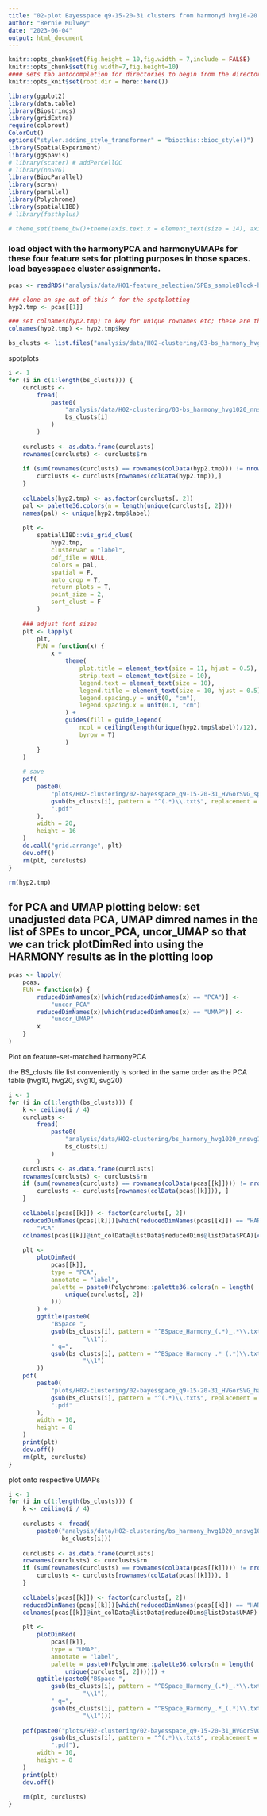 ```yaml
---
title: "02-plot Bayesspace q9-15-20-31 clusters from harmonyd hvg10-20 nnsvg10-20"
author: "Bernie Mulvey"
date: "2023-06-04"
output: html_document
---
```


```r
knitr::opts_chunk$set(fig.height = 10,fig.width = 7,include = FALSE)
knitr::opts_chunk$set(fig.width=7,fig.height=10)
#### sets tab autocompletion for directories to begin from the directory containing the .Rproj session, instead of the script's directory if different
knitr::opts_knit$set(root.dir = here::here())

library(ggplot2)
library(data.table)
library(Biostrings)
library(gridExtra)
require(colorout)
ColorOut()
options("styler.addins_style_transformer" = "biocthis::bioc_style()")
library(SpatialExperiment)
library(ggspavis)
# library(scater) # addPerCellQC
# library(nnSVG)
library(BiocParallel)
library(scran)
library(parallel)
library(Polychrome)
library(spatialLIBD)
# library(fasthplus)

# theme_set(theme_bw()+theme(axis.text.x = element_text(size = 14), axis.title.x = element_text(size = 16), axis.text.y = element_text(size = 14), axis.title.y = element_text(size =16), plot.title = element_text(size = 20,hjust=0.5), strip.text = element_text(size=18), legend.text = element_text(size=10), legend.title = element_text(size=11,hjust=0.5)))
```

### load object with the harmonyPCA and harmonyUMAPs for these four feature sets for plotting purposes in those spaces. load bayesspace cluster assignments.
```r
pcas <- readRDS("analysis/data/H01-feature_selection/SPEs_sampleBlock-hvgs-10or20pctile_nnsvg10or20pctile_Harmony-PCA-UMAP.RDS")

### clone an spe out of this ^ for the spotplotting
hyp2.tmp <- pcas[[1]]

### set colnames(hyp2.tmp) to key for unique rownames etc; these are the rownames used with the bayesspace cluster results
colnames(hyp2.tmp) <- hyp2.tmp$key

bs_clusts <- list.files("analysis/data/H02-clustering/03-bs_harmony_hvg1020_nnsvg1020_9-15-20-31_out/",pattern=".txt")
```

spotplots
```r
i <- 1
for (i in c(1:length(bs_clusts))) {
    curclusts <-
        fread(
            paste0(
                "analysis/data/H02-clustering/03-bs_harmony_hvg1020_nnsvg1020_9-15-20-31_out/",
                bs_clusts[i]
            )
        )
    
    curclusts <- as.data.frame(curclusts)
    rownames(curclusts) <- curclusts$rn
    
    if (sum(rownames(curclusts) == rownames(colData(hyp2.tmp))) != nrow(colData(hyp2.tmp))) {
        curclusts <- curclusts[rownames(colData(hyp2.tmp)),]
    }
    
    colLabels(hyp2.tmp) <- as.factor(curclusts[, 2])
    pal <- palette36.colors(n = length(unique(curclusts[, 2])))
    names(pal) <- unique(hyp2.tmp$label)
    
    plt <-
        spatialLIBD::vis_grid_clus(
            hyp2.tmp,
            clustervar = "label",
            pdf_file = NULL,
            colors = pal,
            spatial = F,
            auto_crop = T,
            return_plots = T,
            point_size = 2,
            sort_clust = F
        )
    
    ### adjust font sizes
    plt <- lapply(
        plt,
        FUN = function(x) {
            x +
                theme(
                    plot.title = element_text(size = 11, hjust = 0.5),
                    strip.text = element_text(size = 10),
                    legend.text = element_text(size = 10),
                    legend.title = element_text(size = 10, hjust = 0.5),
                    legend.spacing.y = unit(0, "cm"),
                    legend.spacing.x = unit(0.1, "cm")
                ) +
                guides(fill = guide_legend(
                    ncol = ceiling(length(unique(hyp2.tmp$label))/12),
                    byrow = T)
                )
        }
    )
    
    # save
    pdf(
        paste0(
            "plots/H02-clustering/02-bayesspace_q9-15-20-31_HVGorSVG_spotplots/",
            gsub(bs_clusts[i], pattern = "^(.*)\\.txt$", replacement = "\\1"),
            ".pdf"
        ),
        width = 20,
        height = 16
    )
    do.call("grid.arrange", plt)
    dev.off()
    rm(plt, curclusts)
}

rm(hyp2.tmp)
```

## for PCA and UMAP plotting below: set unadjusted data PCA, UMAP dimred names in the list of SPEs to uncor_PCA, uncor_UMAP so that we can trick plotDimRed into using the HARMONY results as in the plotting loop
```r
pcas <- lapply(
    pcas,
    FUN = function(x) {
        reducedDimNames(x)[which(reducedDimNames(x) == "PCA")] <-
            "uncor_PCA"
        reducedDimNames(x)[which(reducedDimNames(x) == "UMAP")] <-
            "uncor_UMAP"
        x
    }
)
```

Plot on feature-set-matched harmonyPCA

the BS_clusts file list conveniently is sorted in the same order as the PCA table (hvg10, hvg20, svg10, svg20)
```r
i <- 1
for (i in c(1:length(bs_clusts))) {
    k <- ceiling(i / 4)
    curclusts <-
        fread(
            paste0(
                "analysis/data/H02-clustering/bs_harmony_hvg1020_nnsvg1020_9-15-20-31_out/",
                bs_clusts[i]
            )
        )
    curclusts <- as.data.frame(curclusts)
    rownames(curclusts) <- curclusts$rn
    if (sum(rownames(curclusts) == rownames(colData(pcas[[k]]))) != nrow(colData(pcas[[k]]))) {
        curclusts <- curclusts[rownames(colData(pcas[[k]])), ]
    }
    
    colLabels(pcas[[k]]) <- factor(curclusts[, 2])
    reducedDimNames(pcas[[k]])[which(reducedDimNames(pcas[[k]]) == "HARMONY")] <-
        "PCA"
    colnames(pcas[[k]]@int_colData@listData$reducedDims@listData$PCA)[c(1,2)] <- c("PC1","PC2") 
    
    plt <-
        plotDimRed(
            pcas[[k]],
            type = "PCA",
            annotate = "label",
            palette = paste0(Polychrome::palette36.colors(n = length(
                unique(curclusts[, 2])
            )))
        ) +
        ggtitle(paste0(
            "BSpace ",
            gsub(bs_clusts[i], pattern = "^BSpace_Harmony_(.*)_.*\\.txt$", replacement =
                     "\\1"),
            " q=",
            gsub(bs_clusts[i], pattern = "^BSpace_Harmony_.*_(.*)\\.txt$", replacement =
                     "\\1")
        ))
    pdf(
        paste0(
            "plots/H02-clustering/02-bayesspace_q9-15-20-31_HVGorSVG_harmonyPCA/",
            gsub(bs_clusts[i], pattern = "^(.*)\\.txt$", replacement = "\\1"),
            ".pdf"
        ),
        width = 10,
        height = 8
    )
    print(plt)
    dev.off()
    rm(plt, curclusts)
}

```


plot onto respective UMAPs
```r

i <- 1
for (i in c(1:length(bs_clusts))) {
    k <- ceiling(i / 4)
    
    curclusts <- fread(
        paste0("analysis/data/H02-clustering/bs_harmony_hvg1020_nnsvg1020_9-15-20-31_out/",
               bs_clusts[i]))
    
    curclusts <- as.data.frame(curclusts)
    rownames(curclusts) <- curclusts$rn
    if (sum(rownames(curclusts) == rownames(colData(pcas[[k]]))) != nrow(colData(pcas[[k]]))) {
        curclusts <- curclusts[rownames(colData(pcas[[k]])), ]
    }
    
    colLabels(pcas[[k]]) <- factor(curclusts[, 2])
    reducedDimNames(pcas[[k]])[which(reducedDimNames(pcas[[k]]) == "HARMONY_UMAP")] <- "UMAP"
    colnames(pcas[[k]]@int_colData@listData$reducedDims@listData$UMAP) <- c("UMAP1","UMAP2") 
    
    plt <-
        plotDimRed(
            pcas[[k]],
            type = "UMAP",
            annotate = "label",
            palette = paste0(Polychrome::palette36.colors(n = length(
                unique(curclusts[, 2]))))) +
        ggtitle(paste0("BSpace ",
            gsub(bs_clusts[i], pattern = "^BSpace_Harmony_(.*)_.*\\.txt$", replacement =
                     "\\1"),
            " q=",
            gsub(bs_clusts[i], pattern = "^BSpace_Harmony_.*_(.*)\\.txt$", replacement =
                     "\\1")))
    
    pdf(paste0("plots/H02-clustering/02-bayesspace_q9-15-20-31_HVGorSVG_harmonyUMAP/",
            gsub(bs_clusts[i], pattern = "^(.*)\\.txt$", replacement = "\\1"),
            ".pdf"),
        width = 10,
        height = 8
    )
    print(plt)
    dev.off()
    
    rm(plt, curclusts)
}
```
